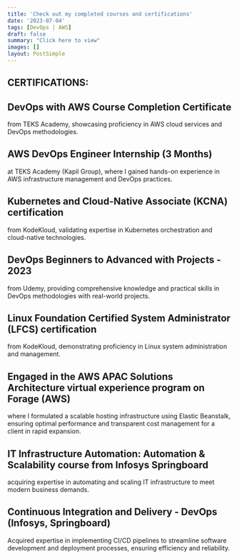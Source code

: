 ```yaml
---
title: 'Check out my completed courses and certifications'
date: '2023-07-04'
tags: [DevOps | AWS]
draft: false
summary: "Click here to view"
images: []
layout: PostSimple
---
```


## CERTIFICATIONS:
   
## DevOps with AWS Course Completion Certificate 
from TEKS Academy, showcasing proficiency in AWS cloud services and DevOps methodologies.

## AWS DevOps Engineer Internship (3 Months) 
at TEKS Academy (Kapil Group), where I gained hands-on experience in AWS infrastructure management and DevOps practices.

## Kubernetes and Cloud-Native Associate (KCNA) certification 
from KodeKloud, validating expertise in Kubernetes orchestration and cloud-native technologies.

## DevOps Beginners to Advanced with Projects - 2023 
from Udemy, providing comprehensive knowledge and practical skills in DevOps methodologies with real-world projects.

## Linux Foundation Certified System Administrator (LFCS) certification 
from KodeKloud, demonstrating proficiency in Linux system administration and management.

## Engaged in the AWS APAC Solutions Architecture virtual experience program on Forage (AWS) 
where I formulated a scalable hosting infrastructure using Elastic Beanstalk, ensuring optimal performance and transparent cost management for a client in rapid expansion.

## IT Infrastructure Automation: Automation & Scalability course from Infosys Springboard 
acquiring expertise in automating and scaling IT infrastructure to meet modern business demands.

## Continuous Integration and Delivery - DevOps (Infosys, Springboard) 
Acquired expertise in implementing CI/CD pipelines to streamline software development and deployment processes, ensuring efficiency and reliability.

```
